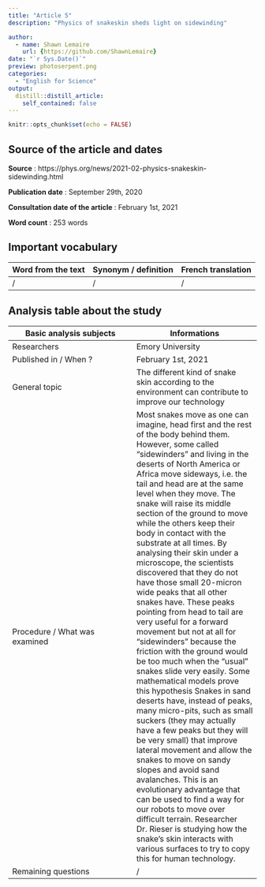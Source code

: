 ```yaml
---
title: "Article 5"
description: "Physics of snakeskin sheds light on sidewinding"

author:
  - name: Shawn Lemaire
    url: {https://github.com/ShawnLemaire}
date: "`r Sys.Date()`"
preview: photoserpent.png
categories:
  - "English for Science"
output:
  distill::distill_article:
    self_contained: false
---
```


```r
knitr::opts_chunk$set(echo = FALSE)
```

## Source of the article and dates 
**Source** : https://phys.org/news/2021-02-physics-snakeskin-sidewinding.html

**Publication date** : September 29th, 2020

**Consultation date of the article** : February 1st, 2021

**Word count** : 253 words 

## Important vocabulary

| Word from the text | Synonym / definition | French translation |
|-----|-----|-----|
| / | / | / |

## Analysis table about the study

| Basic analysis subjects | Informations |
|-----|-----|
| Researchers | Emory University |
| Published in / When ? | February 1st, 2021 |
| General topic | The different kind of snake skin according to the environment can contribute to improve our technology |
| Procedure / What was examined | Most snakes move as one can imagine, head first and the rest of the body behind them. However, some called "sidewinders" and living in the deserts of North America or Africa move sideways, i.e. the tail and head are at the same level when they move. The snake will raise its middle section of the ground to move while the others keep their body in contact with the substrate at all times. By analysing their skin under a microscope, the scientists discovered that they do not have those small 20-micron wide peaks that all other snakes have. These peaks pointing from head to tail are very useful for a forward movement but not at all for "sidewinders" because the friction with the ground would be too much when the "usual" snakes slide very easily. Some mathematical models prove this hypothesis Snakes in sand deserts have, instead of peaks, many micro-pits, such as small suckers (they may actually have a few peaks but they will be very small) that improve lateral movement and allow the snakes to move on sandy slopes and avoid sand avalanches. This is an evolutionary advantage that can be used to find a way for our robots to move over difficult terrain. Researcher Dr. Rieser is studying how the snake's skin interacts with various surfaces to try to copy this for human technology. |
| Remaining questions | / |












